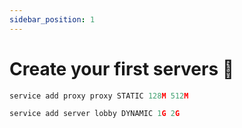 ```yaml
---
sidebar_position: 1
---
```

# Create your first servers 👀

<Tabs>

  <TabItem value="proxy" label="DreamNetwork.jar - Example Proxy" default>

```jsx title=/root/DNLauncher.jar
service add proxy proxy STATIC 128M 512M
```

  </TabItem>
  <TabItem value="server" label="DreamNetwork.jar - Example Server">

```jsx title=/root/DNLauncher.jar
service add server lobby DYNAMIC 1G 2G
```
   </TabItem>

</Tabs>







